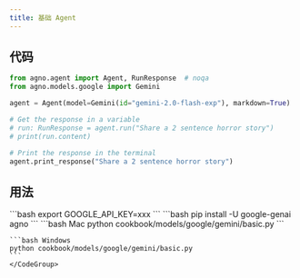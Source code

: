 ```yaml
---
title: 基础 Agent
---
```


## 代码

```python cookbook/models/google/gemini/basic.py
from agno.agent import Agent, RunResponse  # noqa
from agno.models.google import Gemini

agent = Agent(model=Gemini(id="gemini-2.0-flash-exp"), markdown=True)

# Get the response in a variable
# run: RunResponse = agent.run("Share a 2 sentence horror story")
# print(run.content)

# Print the response in the terminal
agent.print_response("Share a 2 sentence horror story")
```

## 用法

<Steps>
  <Snippet file="create-venv-step.mdx" />

  <Step title="设置你的 API 密钥">
    ```bash
    export GOOGLE_API_KEY=xxx
    ```
  </Step>

  <Step title="安装库">
    ```bash
    pip install -U google-genai agno
    ```
  </Step>

  <Step title="运行 Agent">
    <CodeGroup>
    ```bash Mac
    python cookbook/models/google/gemini/basic.py
    ```

    ```bash Windows
    python cookbook/models/google/gemini/basic.py
    ```
    </CodeGroup>
  </Step>
</Steps>
